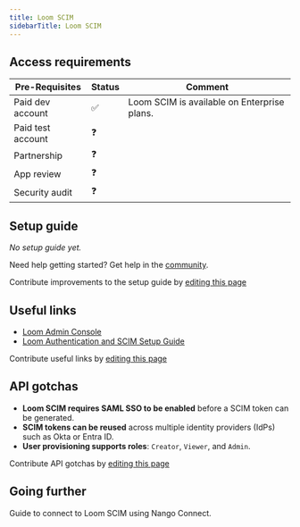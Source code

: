 ```yaml
---
title: Loom SCIM
sidebarTitle: Loom SCIM
---
```



<Overview />
<PreBuiltTooling />
<PreBuiltUseCases />

## Access requirements
| Pre-Requisites | Status | Comment |
| - | - | - |
| Paid dev account | ✅ | Loom SCIM is available on Enterprise plans. |
| Paid test account | ❓ |  |
| Partnership | ❓ |  |
| App review | ❓ |  |
| Security audit | ❓ |  |

## Setup guide

_No setup guide yet._

<Tip>Need help getting started? Get help in the [community](https://nango.dev/slack).</Tip>

<Note>Contribute improvements to the setup guide by [editing this page](https://github.com/nangohq/nango/tree/master/docs/integrations/all/loom-scim.mdx)</Note>

## Useful links

- [Loom Admin Console](https://www.loom.com/admin/security)
- [Loom Authentication and SCIM Setup Guide](https://support.loom.com/hc/en-us/articles/4405130750749-How-to-configure-SSO-and-Directory-Sync-SCIM)

<Note>Contribute useful links by [editing this page](https://github.com/nangohq/nango/tree/master/docs/integrations/all/loom-scim.mdx)</Note>

## API gotchas

- **Loom SCIM requires SAML SSO to be enabled** before a SCIM token can be generated.
- **SCIM tokens can be reused** across multiple identity providers (IdPs) such as Okta or Entra ID.
- **User provisioning supports roles**: `Creator`, `Viewer`, and `Admin`.


<Note>Contribute API gotchas by [editing this page](https://github.com/nangohq/nango/tree/master/docs/integrations/all/loom-scim.mdx)</Note>

## Going further

<Card title="Connect to Loom SCIM" icon="link" href="/integrations/all/loom-scim/connect" horizontal> Guide to connect to Loom SCIM using Nango Connect. </Card>